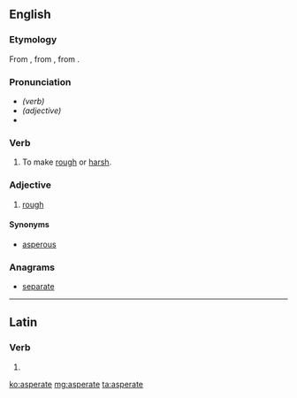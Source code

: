 ==English==

===Etymology===
From {{etyl|la}} {{term|asperatus|lang=la}}, from {{term|asperare|asperare|to make rough|lang=la}}, from {{term|asper|asper|rough|lang=la}}.

===Pronunciation===
* ''(verb)'' {{IPA|/æspəreɪt/}}
* ''(adjective)'' {{IPA|/æspərət/}}
* {{homophones|aspirate}}

===Verb===
{{en-verb|asperates|asperating|asperated}}

# To make [[rough]] or [[harsh]].

===Adjective===
{{en-adj}}

# [[rough]]

====Synonyms====
* [[asperous]]

===Anagrams===
* [[separate#English|separate]]

----

==Latin==

===Verb===
{{la-verb-form|asperāte}}

# {{conjugation of|aspero|asperō|1|p|pres|act|imp|lang=la}}

[[ko:asperate]]
[[mg:asperate]]
[[ta:asperate]]